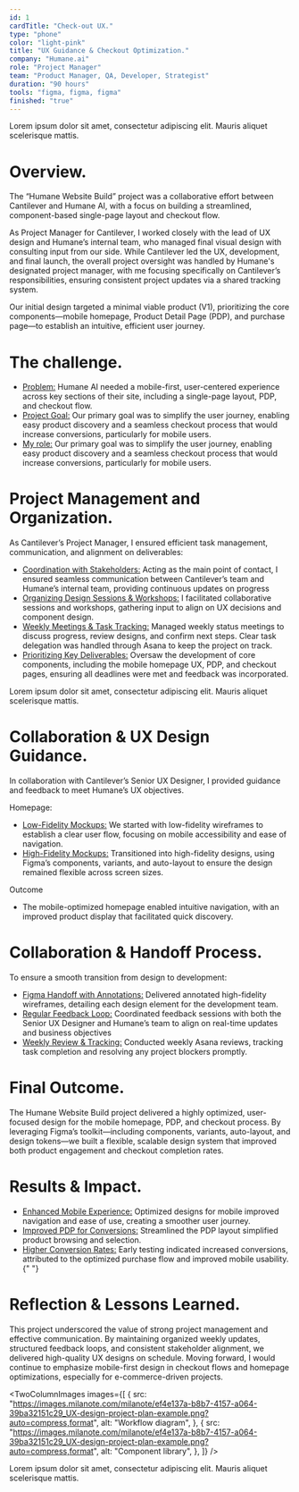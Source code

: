 ```yaml
---
id: 1
cardTitle: "Check-out UX."
type: "phone"
color: "light-pink"
title: "UX Guidance & Checkout Optimization."
company: "Humane.ai"
role: "Project Manager"
team: "Product Manager, QA, Developer, Strategist"
duration: "90 hours"
tools: "figma, figma, figma"
finished: "true"
---
```


<FullWidthImage
  src="/images/humane-main.png"
  alt="Element Bolt Dashboard Interface"
/>
<Caption>
  Lorem ipsum dolor sit amet, consectetur adipiscing elit. Mauris aliquet
  scelerisque mattis.
</Caption>

# Overview.

The “Humane Website Build” project was a collaborative effort between Cantilever and Humane AI, with a focus on building a streamlined, component-based single-page layout and checkout flow.

As Project Manager for Cantilever, I worked closely with the lead of UX design and Humane’s internal team, who managed final visual design with consulting input from our side. While Cantilever led the UX, development, and final launch, the overall project oversight was handled by Humane's designated project manager, with me focusing specifically on Cantilever’s responsibilities, ensuring consistent project updates via a shared tracking system.

Our initial design targeted a minimal viable product (V1), prioritizing the core components—mobile homepage, Product Detail Page (PDP), and purchase page—to establish an intuitive, efficient user journey.

# The challenge.

- <u>Problem:</u> Humane AI needed a mobile-first, user-centered experience across
  key sections of their site, including a single-page layout, PDP, and checkout flow.
- <u>Project Goal:</u> Our primary goal was to simplify the user journey, enabling
  easy product discovery and a seamless checkout process that would increase conversions,
  particularly for mobile users.
- <u>My role:</u> Our primary goal was to simplify the user journey, enabling easy
  product discovery and a seamless checkout process that would increase conversions,
  particularly for mobile users.

# Project Management and Organization.

As Cantilever’s Project Manager, I ensured efficient task management, communication, and alignment on deliverables:

- <u>Coordination with Stakeholders:</u> Acting as the main point of contact, I ensured
  seamless communication between Cantilever’s team and Humane’s internal team, providing
  continuous updates on progress
- <u>Organizing Design Sessions & Workshops:</u> I facilitated collaborative sessions
  and workshops, gathering input to align on UX decisions and component design.
- <u>Weekly Meetings & Task Tracking:</u> Managed weekly status meetings to discuss
  progress, review designs, and confirm next steps. Clear task delegation was handled
  through Asana to keep the project on track.
- <u>Prioritizing Key Deliverables:</u> Oversaw the development of core components,
  including the mobile homepage UX, PDP, and checkout pages, ensuring all deadlines
  were met and feedback was incorporated.

<FullWidthImage
  src="/images/humane-main.png"
  alt="Element Bolt Dashboard Interface"
/>
<Caption>
  Lorem ipsum dolor sit amet, consectetur adipiscing elit. Mauris aliquet
  scelerisque mattis.
</Caption>

# Collaboration & UX Design Guidance.

In collaboration with Cantilever’s Senior UX Designer, I provided guidance and feedback to meet Humane’s UX objectives.

Homepage:

- <u>Low-Fidelity Mockups:</u> We started with low-fidelity wireframes to establish
  a clear user flow, focusing on mobile accessibility and ease of navigation.
- <u>High-Fidelity Mockups:</u> Transitioned into high-fidelity designs, using Figma’s
  components, variants, and auto-layout to ensure the design remained flexible across
  screen sizes.

Outcome

- The mobile-optimized homepage enabled intuitive navigation, with an improved product display that facilitated quick discovery.

# Collaboration & Handoff Process.

To ensure a smooth transition from design to development:

- <u>Figma Handoff with Annotations:</u> Delivered annotated high-fidelity wireframes,
  detailing each design element for the development team.
- <u>Regular Feedback Loop:</u> Coordinated feedback sessions with both the Senior
  UX Designer and Humane’s team to align on real-time updates and business objectives
- <u>Weekly Review & Tracking:</u> Conducted weekly Asana reviews, tracking task
  completion and resolving any project blockers promptly.

# Final Outcome.

The Humane Website Build project delivered a highly optimized, user-focused design for the mobile homepage, PDP, and checkout process. By leveraging Figma’s toolkit—including components, variants, auto-layout, and design tokens—we built a flexible, scalable design system that improved both product engagement and checkout completion rates.

# Results & Impact.

- <u>Enhanced Mobile Experience:</u> Optimized designs for mobile improved navigation
  and ease of use, creating a smoother user journey.
- <u>Improved PDP for Conversions:</u> Streamlined the PDP layout simplified product
  browsing and selection.
- <u>Higher Conversion Rates:</u> Early testing indicated increased conversions,
  attributed to the optimized purchase flow and improved mobile usability.{" "}

# Reflection & Lessons Learned.

This project underscored the value of strong project management and effective communication. By maintaining organized weekly updates, structured feedback loops, and consistent stakeholder alignment, we delivered high-quality UX designs on schedule. Moving forward, I would continue to emphasize mobile-first design in checkout flows and homepage optimizations, especially for e-commerce-driven projects.

<TwoColumnImages
  images={[
    {
      src: "https://images.milanote.com/milanote/ef4e137a-b8b7-4157-a064-39ba32151c29_UX-design-project-plan-example.png?auto=compress,format",
      alt: "Workflow diagram",
    },
    {
      src: "https://images.milanote.com/milanote/ef4e137a-b8b7-4157-a064-39ba32151c29_UX-design-project-plan-example.png?auto=compress,format",
      alt: "Component library",
    },
  ]}
/>
<Caption>
  Lorem ipsum dolor sit amet, consectetur adipiscing elit. Mauris aliquet
  scelerisque mattis.
</Caption>
